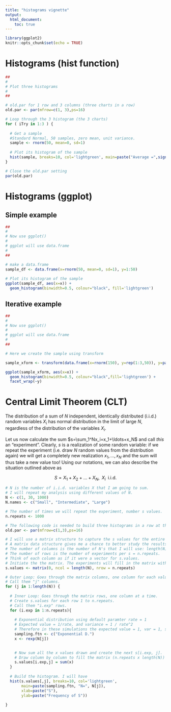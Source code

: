 ```yaml
---
title: "histograms vignette"
output:
  html_document:
    toc: true
---
```


```r
library(ggplot2)
knitr::opts_chunk$set(echo = TRUE)
```


# Histograms (hist function)

```r
##
#
# Plot three histograms
#
##

# old.par for 1 row and 3 columns (three charts in a row)
old.par <- par(mfrow=c(1, 3),ps=16)

# Loop through the 3 histogram (the 3 charts)
for ( iTry in 1:3 ) {
  
  # Get a sample 
  #Standard Normal, 50 samples, zero mean, unit variance.
  sample <- rnorm(50, mean=0, sd=1)
  
  # Plot its histogram of the sample
  hist(sample, breaks=10, col='lightgreen', main=paste("Average =",signif(mean(sample), 3)))
}

# Close the old.par setting
par(old.par)
```

# Histograms (ggplot)

## Simple example


```r
##
#
# Now use ggplot()
#
# ggplot will use data.frame
#
##

# make a data.frame
sample_df <- data.frame(x=rnorm(50, mean=0, sd=1), y=1:50)
  
# Plot its histogram of the sample
ggplot(sample_df, aes(x=x)) +
  geom_histogram(binwidth=0.5, colour="black", fill='lightgreen')

```

## Iterative example


```r
##
#
# Now use ggplot()
#
# ggplot will use data.frame
#
##

# Here we create the sample using transform

sample_xform <- transform(data.frame(x=rnorm(150), y=rep(1:3,50)), y=paste("Average =", signif(unlist(lapply(unstack(data.frame(x,y)),mean))[y],3)))

ggplot(sample_xform, aes(x=x)) +
  geom_histogram(binwidth=0.5, colour="black",fill='lightgreen') +
  facet_wrap(~y)
```


# Central Limit Theorem (CLT)

The distribution of a sum of $N$ independent, identically distributed (i.i.d.) random variables $X_i$ has normal distribution in the limit of large $N$, regardless of the distribution of the variables $X_i$. 

Let us now calculate the sum $s=\sum_1^Nx_i=x_1+\ldots+x_N$ and call *this* an "experiment". 
Clearly, $s$ is a realization of some random variable: if we repeat the experiment (i.e. draw $N$ random values from the distribution again) we will get a completely new realization $x_1, \ldots, x_N$ and the sum will thus take a new value too! Using our notations, we can also describe the situation outlined above as

$$S=X_1+X_2+\ldots+X_N, \;\; X_i \;\; \text{i.i.d.}$$


```r
# N is the number of i.i.d. variables X that I am going to sum.
# I will repeat my analysis using different values of N.
N <- c(1, 30, 1000)
N.names <- c("Small", "Intermediate", "Large")

# The number of times we will repeat the experiment, number s values.
n.repeats <- 1000

# The following code is needed to build three histograms in a row at the end.
old.par <- par(mfrow=c(1,3),ps=16)

# I will use a matrix structure to capture the s values for the entire analysis.
# A matrix data structure gives me a chance to better study the results.
# The number of columns is the number of N's that I will use: length(N).
# The number of rows is the number of experiments per s = n.repeats.
# Think of each column as if it were a vector for s.values.
# Initiate the the matrix. The experiments will fill in the matrix with values.
s.values <- matrix(0, ncol = length(N), nrow = n.repeats)

# Outer Loop: Goes through the matrix columns, one column for each value of N.
# Call them "j" columns.
for (j in 1:length(N)) {
  
  # Inner Loop: Goes through the matrix rows, one column at a time.
  # Create s.values for each row 1 to n.repeats.
  # Call them "i.exp" rows.
  for (i.exp in 1:n.repeats){
    
    # Exponential distribution using default paramter rate = 1
    # Expected value = 1/rate, and variance = 1 / rate^2
    # Therefore in these simulations the expected value = 1, var = 1, sd = 1
    sampling.ftn <- c("Exponential D.")
    x <- rexp(N[j])

    
    # Now sum all the x values drawn and create the next s[i.exp, j].
    # Draw column by column to fill the matrix (n.repeats x length(N))
    s.values[i.exp,j] = sum(x)
  }
  
  # Build the histogram. I will have 
  hist(s.values[,j], breaks=10, col='lightgreen',
       main=paste(sampling.ftn, "N=", N[j]), 
       xlab=paste("S"),
       ylab=paste("Frequency of S"))
  
}
```



